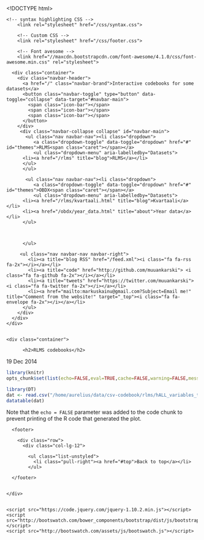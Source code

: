 <!DOCTYPE html>
<html>
    <head>
        <meta charset="utf-8">
        <meta http-equiv="X-UA-Compatible" content="IE=edge,chrome=1">
        <title>RLMS codebooks</title>

    <meta name="viewport" content="width=device-width, initial-scale=1">
    
    <!-- change the folder below to switch themes -->
    <link rel="stylesheet" href="/css/lumen/bootstrap.css" media="screen">
    <link rel="stylesheet" href="/css/assets/css/bootswatch.min.css"> 


<!-- to quickly try out themes, activate this and tweak the url!
    <link rel="stylesheet" href="./bootstrap.css" media="screen">
-->

        <!-- syntax highlighting CSS -->
        <link rel="stylesheet" href="/css/syntax.css">

        <!-- Custom CSS -->
        <link rel="stylesheet" href="/css/footer.css">

        <!-- Font avesome -->
        <link href="//maxcdn.bootstrapcdn.com/font-awesome/4.1.0/css/font-awesome.min.css" rel="stylesheet">


  </head>
  <body>
    <script src="http://bootswatch.com/assets/js/bsa.js"></script>

    <div class="navbar navbar-default navbar-fixed-top">
      <div class="container">
        <div class="navbar-header">
          <a href="/" class="navbar-brand">Interactive codebooks for some datasets</a>
          <button class="navbar-toggle" type="button" data-toggle="collapse" data-target="#navbar-main">
            <span class="icon-bar"></span>
            <span class="icon-bar"></span>
            <span class="icon-bar"></span>
          </button>
        </div>
         <div class="navbar-collapse collapse" id="navbar-main">
           <ul class="nav navbar-nav"><li class="dropdown">
              <a class="dropdown-toggle" data-toggle="dropdown" href="#" id="themes">RLMS<span class="caret"></span></a>
              <ul class="dropdown-menu" aria-labelledby="Datasets">
          <li><a href="/rlms" title="blog">RLMS</a></li>
          </ul>   
          </ul>   

           <ul class="nav navbar-nav"><li class="dropdown">
              <a class="dropdown-toggle" data-toggle="dropdown" href="#" id="themes">OBDX<span class="caret"></span></a>
              <ul class="dropdown-menu" aria-labelledby="Datasets">
          <li><a href="/rlms/kvartaali.html" title="blog">Kvartaali</a></li>
          <li><a href="/obdx/year_data.html" title="about">Year data</a></li> 
          </ul>   



          </ul> 

         <ul class="nav navbar-nav navbar-right">
            <li><a title="blog RSS" href="/feed.xml"><i class="fa fa-rss fa-2x"></i></a></li>
            <li><a title="code" href="http://github.com/muuankarski"> <i class="fa fa-github fa-2x"></i></a></li>
            <li><a title="tweets" href="https://twitter.com/muuankarski"> <i class="fa fa-twitter fa-2x"></i></a></li>
            <li><a href="mailto:markuskainu@gmail.com?Subject=Email me!" title="Comment from the website!" target="_top"><i class="fa fa-envelope fa-2x"></i></a></li>                        
          </ul>
        </div>
      </div>
    </div>


    <div class="container">

          <h2>RLMS codebooks</h2>
<p class="meta">19 Dec 2014</p>

<div class="post">
```r
library(knitr)
opts_chunk$set(list(echo=FALSE,eval=TRUE,cache=FALSE,warning=FALSE,message=FALSE))
```


```r
library(DT)
dat <- read.csv("/home/aurelius/data/csv-codebook/rlms/hALL_variables_translate.csv")
datatable(dat)
```


[jekyll-gh]: https://github.com/jekyll/jekyll
[jekyll]:    http://jekyllrb.com

Note that the `echo = FALSE` parameter was added to the code chunk to prevent printing of the R code that generated the plot.

</div>


      <footer>

        <div class="row">
          <div class="col-lg-12">

            <ul class="list-unstyled">
              <li class="pull-right"><a href="#top">Back to top</a></li>     
            </ul>

<!--
<a rel="license" href="http://creativecommons.org/licenses/by/4.0/"><img alt="Creative Commons -käyttölupa" style="border-width:0" src="https://i.creativecommons.org/l/by/4.0/88x31.png" /></a><br />Tämä teos on lisensoitu <a rel="license" href="http://creativecommons.org/licenses/by/4.0/">Creative Commons Nimeä 4.0 Kansainvälinen -käyttöluvalla</a>.



            

            <p>Theme by <a href="http://thomaspark.me" rel="nofollow">Thomas Park</a>
            <p>Code released under the <a href="https://github.com/thomaspark/bootswatch/blob/gh-pages/LICENSE">MIT License</a>.</p>
            <p>Based on <a href="http://getbootstrap.com" rel="nofollow">Bootstrap</a>. Icons from <a href="http://fortawesome.github.io/Font-Awesome/" rel="nofollow">Font Awesome</a>. Web fonts from <a href="http://www.google.com/webfonts" rel="nofollow">Google</a>.</p>

        </div>


<blockquote class="pull-left">
  <p>Give a man a fish and you feed him for a day; teach a man to fish and you feed him for a lifetime</p>
  <small>Anne Isabella Thackeray Ritchie <cite title="Source Title">Mrs. Dymond (1885)</cite></small>
</blockquote>
-->
      </footer>


    </div>


    <script src="https://code.jquery.com/jquery-1.10.2.min.js"></script>
    <script src="http://bootswatch.com/bower_components/bootstrap/dist/js/bootstrap.min.js"></script>
    <script src="http://bootswatch.com/assets/js/bootswatch.js"></script>
  </body>
</html>


